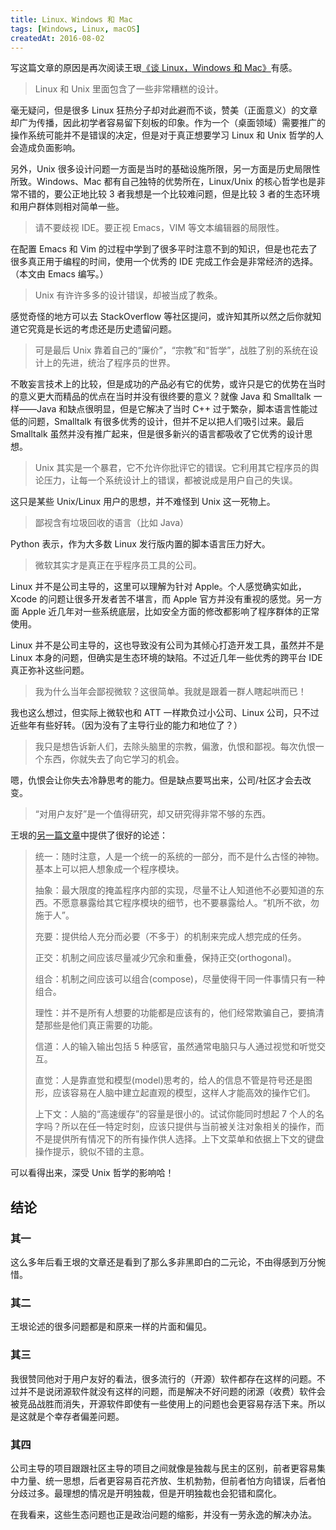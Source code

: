 ```yaml
---
title: Linux、Windows 和 Mac
tags: [Windows, Linux, macOS]
createdAt: 2016-08-02
---
```


写这篇文章的原因是再次阅读王珢[《谈 Linux，Windows 和 Mac》](http://www.yinwang.org/blog-cn/2013/03/07/linux-windows-mac)有感。

> Linux 和 Unix 里面包含了一些非常糟糕的设计。

毫无疑问，但是很多 Linux 狂热分子却对此避而不谈，赞美（正面意义）的文章却广为传播，因此初学者容易留下刻板的印象。作为一个（桌面领域）需要推广的操作系统可能并不是错误的决定，但是对于真正想要学习 Linux 和 Unix 哲学的人会造成负面影响。

另外，Unix 很多设计问题一方面是当时的基础设施所限，另一方面是历史局限性所致。Windows、Mac 都有自己独特的优势所在，Linux/Unix 的核心哲学也是非常不错的，要公正地比较 3 者我想是一个比较难问题，但是比较 3 者的生态环境和用户群体则相对简单一些。

> 请不要歧视 IDE。要正视 Emacs，VIM 等文本编辑器的局限性。

在配置 Emacs 和 Vim 的过程中学到了很多平时注意不到的知识，但是也花去了很多真正用于编程的时间，使用一个优秀的 IDE 完成工作会是非常经济的选择。（本文由 Emacs 编写。）

> Unix 有许许多多的设计错误，却被当成了教条。

感觉奇怪的地方可以去 StackOverflow 等社区提问，或许知其所以然之后你就知道它究竟是长远的考虑还是历史遗留问题。

> 可是最后 Unix 靠着自己的“廉价”，“宗教”和“哲学”，战胜了别的系统在设计上的先进，统治了程序员的世界。

不敢妄言技术上的比较，但是成功的产品必有它的优势，或许只是它的优势在当时的意义更大而精品的优点在当时并没有很终要的意义？就像 Java 和 Smalltalk 一样——Java 和缺点很明显，但是它解决了当时 C++ 过于繁杂，脚本语言性能过低的问题，Smalltalk 有很多优秀的设计，但并不足以把人们吸引过来。最后 Smalltalk 虽然并没有推广起来，但是很多新兴的语言都吸收了它优秀的设计思想。

> Unix 其实是一个暴君，它不允许你批评它的错误。它利用其它程序员的舆论压力，让每一个系统设计上的错误，都被说成是用户自己的失误。

这只是某些 Unix/Linux 用户的思想，并不难怪到 Unix 这一死物上。

> 鄙视含有垃圾回收的语言（比如 Java）

Python 表示，作为大多数 Linux 发行版内置的脚本语言压力好大。

> 微软其实才是真正在乎程序员工具的公司。

Linux 并不是公司主导的，这里可以理解为针对 Apple。个人感觉确实如此，Xcode 的问题让很多开发者苦不堪言，而 Apple 官方并没有重视的感觉。另一方面 Apple 近几年对一些系统底层，比如安全方面的修改都影响了程序群体的正常使用。

Linux 并不是公司主导的，这也导致没有公司为其倾心打造开发工具，虽然并不是 Linux 本身的问题，但确实是生态环境的缺陷。不过近几年一些优秀的跨平台 IDE 真正弥补这些问题。

> 我为什么当年会鄙视微软？这很简单。我就是跟着一群人瞎起哄而已！

我也这么想过，但实际上微软也和 ATT 一样欺负过小公司、Linux 公司，只不过近些年有些好转。（因为没有了主导行业的能力和地位了？）

> 我只是想告诉新人们，去除头脑里的宗教，偏激，仇恨和鄙视。每次仇恨一个东西，你就失去了向它学习的机会。

嗯，仇恨会让你失去冷静思考的能力。但是缺点要骂出来，公司/社区才会去改变。

> “对用户友好”是一个值得研究，却又研究得非常不够的东西。

王垠的[另一篇文章](http://www.yinwang.org/blog-cn/2012/05/18/user-friendliness)中提供了很好的论述：

> 统一：随时注意，人是一个统一的系统的一部分，而不是什么古怪的神物。基本上可以把人想象成一个程序模块。
>
> 抽象：最大限度的掩盖程序内部的实现，尽量不让人知道他不必要知道的东西。不愿意暴露给其它程序模块的细节，也不要暴露给人。“机所不欲，勿施于人”。
>
> 充要：提供给人充分而必要（不多于）的机制来完成人想完成的任务。
>
> 正交：机制之间应该尽量减少冗余和重叠，保持正交(orthogonal)。
>
> 组合：机制之间应该可以组合(compose)，尽量使得干同一件事情只有一种组合。
>
> 理性：并不是所有人想要的功能都是应该有的，他们经常欺骗自己，要搞清楚那些是他们真正需要的功能。
>
> 信道：人的输入输出包括 5 种感官，虽然通常电脑只与人通过视觉和听觉交互。
>
> 直觉：人是靠直觉和模型(model)思考的，给人的信息不管是符号还是图形，应该容易在人脑中建立起直观的模型，这样人才能高效的操作它们。
>
> 上下文：人脑的“高速缓存”的容量是很小的。试试你能同时想起 7 个人的名字吗？所以在任一特定时刻，应该只提供与当前被关注对象相关的操作，而不是提供所有情况下的所有操作供人选择。上下文菜单和依据上下文的键盘操作提示，貌似不错的主意。

可以看得出来，深受 Unix 哲学的影响哈！

## 结论

### 其一

这么多年后看王垠的文章还是看到了那么多非黑即白的二元论，不由得感到万分惋惜。

### 其二

王垠论述的很多问题都是和原来一样的片面和偏见。

### 其三

我很赞同他对于用户友好的看法，很多流行的（开源）软件都存在这样的问题。不过并不是说闭源软件就没有这样的问题，而是解决不好问题的闭源（收费）软件会被竞品战胜而消失，开源软件即使有一些使用上的问题也会更容易存活下来。所以是这就是个幸存者偏差问题。

### 其四

公司主导的项目跟跟社区主导的项目之间就像是独裁与民主的区别，前者更容易集中力量、统一思想，后者更容易百花齐放、生机勃勃，但前者怕方向错误，后者怕分歧过多。最理想的情况是开明独裁，但是开明独裁也会犯错和腐化。

在我看来，这些生态问题也正是政治问题的缩影，并没有一劳永逸的解决办法。

